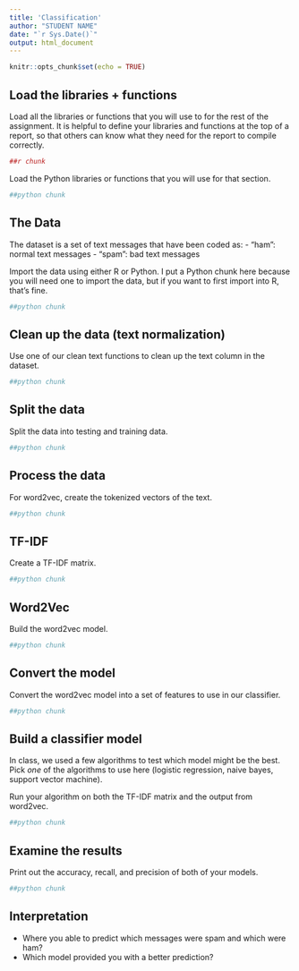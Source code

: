```yaml
---
title: 'Classification'
author: "STUDENT NAME"
date: "`r Sys.Date()`"
output: html_document
---
```


```r
knitr::opts_chunk$set(echo = TRUE)
```

## Load the libraries + functions

Load all the libraries or functions that you will use to for the rest of the assignment. It is helpful to define your libraries and functions at the top of a report, so that others can know what they need for the report to compile correctly.

```r
##r chunk
```

Load the Python libraries or functions that you will use for that section. 

```python
##python chunk

```

## The Data

The dataset is a set of text messages that have been coded as:
  - "ham": normal text messages
  - "spam": bad text messages

Import the data using either R or Python. I put a Python chunk here because you will need one to import the data, but if you want to first import into R, that's fine. 

```python
##python chunk

```

## Clean up the data (text normalization)

Use one of our clean text functions to clean up the text column in the dataset. 

```python
##python chunk

```

## Split the data

Split the data into testing and training data.

```python
##python chunk

```

## Process the data

For word2vec, create the tokenized vectors of the text.

```python
##python chunk

```

## TF-IDF

Create a TF-IDF matrix.

```python
##python chunk

```

## Word2Vec

Build the word2vec model.

```python
##python chunk

```

## Convert the model

Convert the word2vec model into a set of features to use in our classifier. 

```python
##python chunk

```

## Build a classifier model

In class, we used a few algorithms to test which model might be the best. Pick *one* of the algorithms to use here (logistic regression, naive bayes, support vector machine). 

Run your algorithm on both the TF-IDF matrix and the output from word2vec. 

```python
##python chunk

```

## Examine the results

Print out the accuracy, recall, and precision of both of your models.

```python
##python chunk

```

## Interpretation 

- Where you able to predict which messages were spam and which were ham?
- Which model provided you with a better prediction?